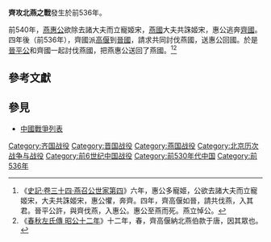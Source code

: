 {{Infobox Military Conflict
|conflict=齊攻北燕之戰
|partof=
|date=前536年
|place=[[燕國|燕國]]
|result=[[燕惠公|燕惠公]]返回燕國
|combatant1=[[齊國|齊國]]、[[晉國|晉國]]
|combatant2=[[燕國|燕國]]
|commander1=[[高偃|高偃]]<br>[[燕惠公|燕惠公]]
|commander2=燕國大夫
|strength1=不詳
|strength2=不詳
|casualties1=不詳
|casualties2=不詳
}}

'''齊攻北燕之戰'''發生於前536年。

前540年，[[燕惠公|燕惠公]]欲除去諸大夫而立寵姬宋，[[燕國|燕國]]大夫共誅姬宋，惠公逃奔[[齊國|齊國]]。四年後（前536年），齊國派[[高偃|高偃]]到[[晉國|晉國]]，請求共同討伐燕國，送惠公回國。於是[[晉平公|晉平公]]和齊國一起討伐燕國，把燕惠公送回了燕國。<ref>《[[s:史記/卷034|史記·卷三十四·燕召公世家第四]]》六年，惠公多寵姬，公欲去諸大夫而立寵姬宋，大夫共誅姬宋，惠公懼，奔齊。四年，齊高偃如晉，請共伐燕，入其君。晉平公許，與齊伐燕，入惠公。惠公至燕而死。燕立悼公。</ref><ref>《[[s:春秋左氏傳/昭公|春秋左氏傳 昭公十二年]]》十二年，春，齊高偃納北燕伯款于唐，因其眾也。</ref>

==參考文獻==
{{reflist}}

==參見==
*[[中國戰爭列表|中國戰爭列表]]

[[Category:齐国战役|Category:齐国战役]]
[[Category:晋国战役|Category:晋国战役]]
[[Category:燕国战役|Category:燕国战役]]
[[Category:北京历次战争与战役|Category:北京历次战争与战役]]
[[Category:前6世纪中国战役|Category:前6世纪中国战役]]
[[Category:前530年代中国|Category:前530年代中国]]
[[Category:前536年|Category:前536年]]